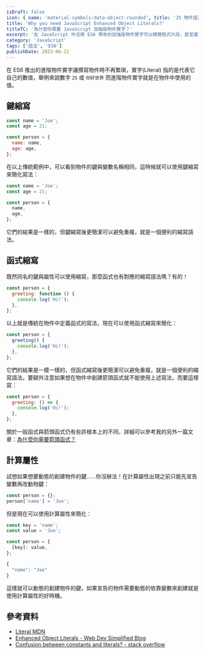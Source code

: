 ```yaml
---
isDraft: false
icon: { name: 'material-symbols:data-object-rounded', title: 'JS 物件語法符號' }
title: 'Why you need JavaScript Enhanced Object Literals?'
titleTC: '為什麼你需要 JavaScript 加強版物件實字？'
excerpt: '在 JavaScript 中活用 ES6 帶來的加強版物件實字可以精簡程式片段，甚至還可以動態的計算創造物件內的項目！'
category: 'JavaScript'
tags: ['語法', 'ES6']
publishDate: 2023-06-22
---
```


在 ES6 推出的進階物件實字讓撰寫物件時不再繁瑣，實字(Literal) 指的是代表它自己的數值，舉例來說數字 `25` 或 `你好世界` 而進階物件實字就是在物件中使用的值。

## 鍵縮寫

```js
const name = 'Joe';
const age = 21;

const person = {
  name: name,
  age: age,
};
```

在以上傳統範例中，可以看到物件的鍵與變數名稱相同，這時候就可以使用鍵縮寫來簡化寫法：

```js
const name = 'Joe';
const age = 21;

const person = {
  name,
  age,
};
```

它們的結果是一樣的，但鍵縮寫後更簡潔可以避免重複，就是一個便利的縮寫語法。

## 函式縮寫

既然同名的鍵與屬性可以使用縮寫，那麼函式也有對應的縮寫語法嗎？有的！

```js
const person = {
  greeting: function () {
    console.log('Hi!');
  },
};
```

以上就是傳統在物件中定義函式的寫法，現在可以使用函式縮寫來簡化：

```js
const person = {
  greeting() {
    console.log('Hi!');
  },
};
```

它們的結果是一模一樣的，但函式縮寫後更簡潔可以避免重複，就是一個便利的縮寫語法。要額外注意如果想在物件中創建箭頭函式就不能使用上述寫法，而要這樣寫：

```js
const person = {
  greeting: () => {
    console.log('Hi!');
  },
};
```

關於一般函式與箭頭函式仍有些許根本上的不同，詳細可以參考我的另外一篇文章：[為什麼你需要箭頭函式？](/post/why-you-need-arrow-function/)

## 計算屬性

試想如果想要動態的創建物件的鍵……你沒辦法！在計算屬性出現之前只能先宣告變數再改動物鍵：

```js
const person = {};
person['name'] = 'Joe';
```

但是現在可以使用計算屬性來簡化：

```js
const key = 'name';
const value = 'Joe';

const person = {
  [key]: value,
};
```

```js
{
  "name": "Joe"
}
```

這樣就可以動態的創建物件的鍵，如果宣告的物件需要動態的依靠變數來創建就是使用計算屬性的好時機。

## 參考資料

- [Literal MDN](https://developer.mozilla.org/en-US/docs/Glossary/Literal)
- [Enhanced Object Literals - Web Dev Simplified Blog](https://blog.webdevsimplified.com/2020-04/use-effect/)
- [Confusion between constants and literals? - stack overflow](https://stackoverflow.com/questions/44767354/confusion-between-constants-and-literals)
